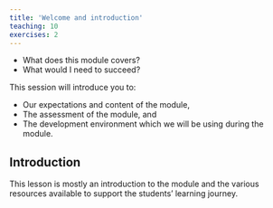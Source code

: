 ```yaml
---
title: 'Welcome and introduction'
teaching: 10
exercises: 2
---
```


:::::::::::::::::::::::::::::::::::::: questions 

- What does this module covers?
- What would I need to succeed?

::::::::::::::::::::::::::::::::::::::::::::::::

::::::::::::::::::::::::::::::::::::: objectives

This session will introduce you to: 

- Our expectations and content of the module, 
- The assessment of the module, and
- The development environment which we will be using during the module.

::::::::::::::::::::::::::::::::::::::::::::::::

## Introduction

:::::::::::::::::::::::::::::::::::::::::::::::::::::::::::::::::::: instructor

This lesson is mostly an introduction
to the module
and the various resources available
to support the students' learning journey.


::::::::::::::::::::::::::::::::::::::::::::::::::::::::::::::::::::::::::::::::


